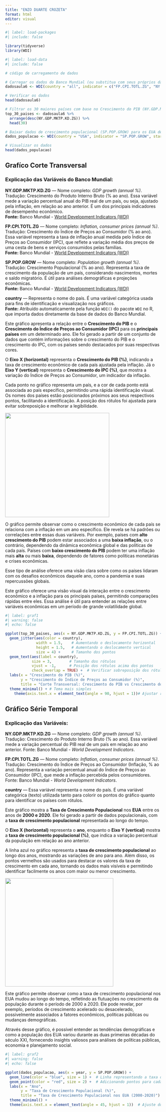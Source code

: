---
title: "ENZO DUARTE CROZETA"
format: html
editor: visual
---

```{r}
#| label: load-packages
#| include: false

library(tidyverse)
library(WDI)
```

```{r}
#| label: load-data
#| include: false

# código de carregamento de dados

# Carregar os dados do Banco Mundial (ou substitua com seus próprios dados)
dadosaula6 <- WDI(country = "all", indicator = c("FP.CPI.TOTL.ZG", "NY.GDP.MKTP.KD.ZG"), start = 2020, end = 2020)

# Verificar os dados
head(dadosaula6)

# Filtrar os 30 maiores países com base no Crescimento do PIB (NY.GDP.MKTP.KD.ZG)
top_30_paises <- dadosaula6 %>%
  arrange(desc(NY.GDP.MKTP.KD.ZG)) %>%
  head(30)

# Baixar dados de crescimento populacional (SP.POP.GROW) para os EUA de 2000 a 2020
dados_populacao <- WDI(country = "USA", indicator = "SP.POP.GROW", start = 2000, end = 2020)

# Visualizar os dados
head(dados_populacao)
```

## Grafíco Corte Transversal

### Explicação das Variáveis do Banco Mundial:

**NY.GDP.MKTP.KD.ZG** — Nome completo: *GDP growth (annual %)*. Tradução: Crescimento do Produto Interno Bruto (% ao ano). Essa variável mede a variação percentual anual do PIB real de um país, ou seja, ajustado pela inflação, em relação ao ano anterior. É um dos principais indicadores de desempenho econômico.\
**Fonte:** Banco Mundial - [World Development Indicators (WDI)](https://databank.worldbank.org/source/world-development-indicators)

**FP.CPI.TOTL.ZG** — Nome completo: *Inflation, consumer prices (annual %)*. Tradução: Crescimento do Índice de Preços ao Consumidor (% ao ano). Essa variável representa a taxa de inflação anual medida pelo Índice de Preços ao Consumidor (IPC), que reflete a variação média dos preços de uma cesta de bens e serviços consumidos pelas famílias.\
**Fonte:** Banco Mundial - [World Development Indicators (WDI)](https://databank.worldbank.org/source/world-development-indicators)

**SP.POP.GROW** — Nome completo: *Population growth (annual %)*. Tradução: Crescimento Populacional (% ao ano). Representa a taxa de crescimento da população de um país, considerando nascimentos, mortes e saldo migratório. É útil para análises demográficas e projeções econômicas.\
**Fonte:** Banco Mundial - [World Development Indicators (WDI)](https://databank.worldbank.org/source/world-development-indicators)

**country** — Representa o nome do país. É uma variável categórica usada para fins de identificação e visualização nos gráficos.\
**Fonte:** Atribuído automaticamente pela função `WDI()` do pacote `WDI` no R, que importa dados diretamente da base de dados do Banco Mundial.

Este gráfico apresenta a relação entre o **Crescimento do PIB** e o **Crescimento do Índice de Preços ao Consumidor (IPC)** para os **principais países** em um determinado ano. Ele foi gerado a partir de um conjunto de dados que contém informações sobre o crescimento do PIB e o crescimento do IPC, com os países sendo destacados por suas respectivas cores.

O **Eixo X (horizontal)** representa o **Crescimento do PIB (%)**, indicando a taxa de crescimento econômico de cada país ajustada pela inflação. Já o **Eixo Y (vertical)** representa o **Crescimento do IPC (%)**, que mostra a variação do Índice de Preços ao Consumidor, um indicador da inflação.

Cada ponto no gráfico representa um país, e a cor de cada ponto está associada ao país específico, permitindo uma rápida identificação visual. Os nomes dos países estão posicionados próximos aos seus respectivos pontos, facilitando a identificação. A posição dos rótulos foi ajustada para evitar sobreposição e melhorar a legibilidade.

![](images/clipboard-4016845503.png){fig-align="center" width="337"}

O gráfico permite observar como o crescimento econômico de cada país se relaciona com a inflação em um ano específico. Ele revela se há padrões ou correlações entre essas duas variáveis. Por exemplo, países com **alto crescimento do PIB** podem estar associados a uma **baixa inflação**, ou o contrário, dependendo da dinâmica econômica global e das políticas de cada país. Países com **baixo crescimento do PIB** podem ter uma inflação mais **alta** ou mais **baixa**, dependendo de fatores como políticas monetárias e crises econômicas.

Esse tipo de análise oferece uma visão clara sobre como os países lidaram com os desafios econômicos daquele ano, como a pandemia e suas repercussões globais.

Este gráfico oferece uma visão visual da interação entre o crescimento econômico e a inflação para os principais países, permitindo comparações rápidas entre eles. Essa análise é útil para entender as relações entre variáveis econômicas em um período de grande volatilidade global.

```{r}
#| label: graf1
#| warning: false
#| echo: false

ggplot(top_30_paises, aes(x = NY.GDP.MKTP.KD.ZG, y = FP.CPI.TOTL.ZG)) +
  geom_jitter(aes(color = country), 
              width = 1.5,    # Aumentando o deslocamento horizontal
              height = 1.5,   # Aumentando o deslocamento vertical
              size = 4) +     # Tamanho dos pontos
  geom_text(aes(label = country), 
            size = 3,        # Tamanho dos rótulos
            vjust = -1,      # Posição dos rótulos acima dos pontos
            check_overlap = TRUE) +  # Verificar sobreposição dos rótulos
  labs(x = "Crescimento do PIB (%)", 
       y = "Crescimento do Índice de Preços ao Consumidor (%)", 
       title = "Corte Transversal: Crescimento do PIB vs Crescimento do IPC em 2020 (Top 30 países)") +
  theme_minimal() + # Tema mais simples
    theme(axis.text.x = element_text(angle = 90, hjust = 1))# Ajustar rótulos do eixox
```

## Gráfico Série Temporal

### Explicação das Variáveis:

**NY.GDP.MKTP.KD.ZG** — Nome completo: *GDP growth (annual %)*. Tradução: Crescimento do Produto Interno Bruto (% ao ano). Essa variável mede a variação percentual do PIB real de um país em relação ao ano anterior. Fonte: Banco Mundial - *World Development Indicators*.

**FP.CPI.TOTL.ZG** — Nome completo: *Inflation, consumer prices (annual %)*. Tradução: Crescimento do Índice de Preços ao Consumidor (Inflação, % ao ano). Representa a variação percentual anual do Índice de Preços ao Consumidor (IPC), que mede a inflação percebida pelos consumidores. Fonte: Banco Mundial - *World Development Indicators*.

**country** — Essa variável representa o nome do país. É uma variável categórica (texto) utilizada tanto para colorir os pontos do gráfico quanto para identificar os países com rótulos.

Este gráfico mostra a **Taxa de Crescimento Populacional** nos **EUA** entre os anos de **2000 e 2020**. Ele foi gerado a partir de dados populacionais, com a **taxa de crescimento populacional** representada ao longo do tempo.

O **Eixo X (horizontal)** representa o **ano**, enquanto o **Eixo Y (vertical)** mostra a **taxa de crescimento populacional (%)**, que indica a variação percentual da população em relação ao ano anterior.

A linha azul no gráfico representa a **taxa de crescimento populacional** ao longo dos anos, mostrando as variações de ano para ano. Além disso, os pontos vermelhos são usados para destacar os valores da taxa de crescimento em cada ano, tornando os dados mais visíveis e permitindo identificar facilmente os anos com maior ou menor crescimento.

![](images/clipboard-2539791085.png){fig-align="center" width="350"}

Este gráfico permite observar como a taxa de crescimento populacional nos EUA mudou ao longo do tempo, refletindo as flutuações no crescimento da população durante o período de 2000 a 2020. Ele pode revelar, por exemplo, períodos de crescimento acelerado ou desacelerado, possivelmente associados a fatores econômicos, políticas públicas ou mudanças demográficas.

Através desse gráfico, é possível entender as tendências demográficas e como a população dos EUA variou durante as duas primeiras décadas do século XXI, fornecendo insights valiosos para análises de políticas públicas, economia e planejamento social.\

```{r}
#| label: graf2
#| warning: false
#| echo: false

ggplot(dados_populacao, aes(x = year, y = SP.POP.GROW)) +
  geom_line(color = "blue", size = 1) +  # Linha representando a taxa de crescimento
  geom_point(color = "red", size = 2) +  # Adicionando pontos para cada ano
  labs(x = "Ano", 
       y = "Taxa de Crescimento Populacional (%)", 
       title = "Taxa de Crescimento Populacional nos EUA (2000-2020)") +
  theme_minimal() + 
  theme(axis.text.x = element_text(angle = 45, hjust = 1))  # Ajuste dos rótulos do eixo X
```

```         
```

```         
```
